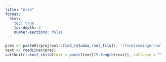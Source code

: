 ```yaml
---
title: "Alle"
format: 
  html:
    toc: true
    toc-depth: 2
    number-sections: false
---
```


```r
pres <- paste0(rprojroot::find_rstudio_root_file(), '/forelesninger/notater.qmd')
text <- readLines(pres)
cat(knitr::knit_child(text = paste(text[25:length(text)], collapse = "\n"), quiet = TRUE))
```

















